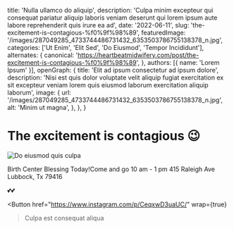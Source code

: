   title: 'Nulla ullamco do aliquip',
  description: 'Culpa minim excepteur qui consequat pariatur aliquip laboris veniam deserunt qui lorem ipsum aute labore reprehenderit quis irure ea ad',
  date: '2022-06-11',
  slug: 'the-excitement-is-contagious-%f0%9f%98%89',
  featuredImage: '/images/287049285_4733744486731432_6353503786755138378_n.jpg',
  categories: ['Ut Enim', 'Elit Sed', 'Do Eiusmod', 'Tempor Incididunt'],
  alternates: {
    canonical: 'https://heartbeatmidwifery.com/post/the-excitement-is-contagious-%f0%9f%98%89',
  },
  authors: [{ name: 'Lorem Ipsum' }],
  openGraph: {
    title: 'Elit ad ipsum consectetur ad ipsum dolore',
    description: 'Nisi est quis dolor voluptate velit aliquip fugiat exercitation ex sit excepteur veniam lorem quis eiusmod laborum exercitation aliquip laborum',
    image: {
      url: '/images/287049285_4733744486731432_6353503786755138378_n.jpg',
      alt: 'Minim ut magna',
    },
  },
}


# The excitement is contagious 😉

<Image
  src="/images/287049285_4733744486731432_6353503786755138378_n.jpg"
  size="large"
  wrap={true}
  alt="Do eiusmod quis culpa"
/>

Birth Center Blessing Today!Come and go 10 am - 1 pm 415 Raleigh Ave Lubbock, Tx 79416

💕💕

<Button
  href="https://www.instagram.com/p/CeqxwD3uaUC/"
  wrap={true}
>Culpa est consequat aliqua</Button>
